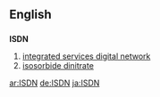 ==English==

==={{initialism}}===
'''ISDN'''

# [[integrated services digital network]]
# [[isosorbide dinitrate]]

[[ar:ISDN]]
[[de:ISDN]]
[[ja:ISDN]]